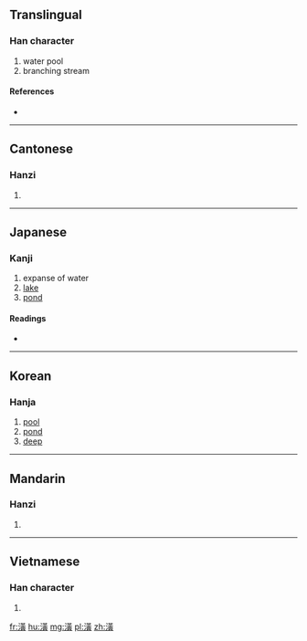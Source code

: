 ==Translingual==

===Han character===
{{Han char|rn=85|rad=水|as=12|sn=15|four=3418<sub>6</sub>|canj=水廿中金 (ETLC)}}

# water pool
# branching stream

====References====
* {{Han ref|kx=0649.200|dkj=18251|dj=1059.130|hdz=31713.080|uh=6F62|ud=28514|bh=E643|bd=58947}}

----

==Cantonese==

===Hanzi===
{{yue-hanzi|jyut=wong4|y=wong4}}

# {{defn|lang=yue|sort=水12}}

----

==Japanese==

===Kanji===
{{ja-kanji|grade=|rs=水12}}

# expanse of water
# [[lake]]
# [[pond]]

====Readings====
* {{ja-readings|on=[[こう]] (kō), [[おう]] (ō)|kun=[[いけ]] (ike)}}

----

==Korean==

===Hanja===
{{ko-hanja|hangeul=황|eumhun=|rv=hwang|mr=hwang|y=hwang}}

# [[pool]]
# [[pond]]
# [[deep]]

----

==Mandarin==

===Hanzi===
{{cmn-hanzi|pin=[[huáng]] ([[huang2]])|wg=huang<sup>2</sup>}}

# {{defn|lang=cmn|sort=水12}}

----

==Vietnamese==

===Han character===
{{vi-hantu|[[hoàng]]|rs=水12}}

# {{defn|lang=vi|sort=水12}}

[[fr:潢]]
[[hu:潢]]
[[mg:潢]]
[[pl:潢]]
[[zh:潢]]